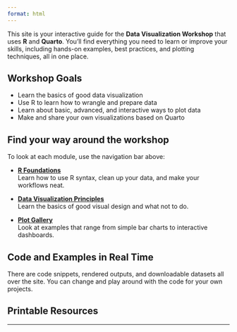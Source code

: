 ```yaml
---
format: html
---
```




This site is your interactive guide for the **Data Visualization Workshop** that uses **R** and **Quarto**.  You'll find everything you need to learn or improve your skills, including hands-on examples, best practices, and plotting techniques, all in one place.

## Workshop Goals

 - Learn the basics of good data visualization
 - Use R to learn how to wrangle and prepare data
 - Learn about basic, advanced, and interactive ways to plot data
 - Make and share your own visualizations based on Quarto

## Find your way around the workshop

 To look at each module, use the navigation bar above:

 - **[R Foundations](r-foundations/getting-started.qmd)**  
   Learn how to use R syntax, clean up your data, and make your workflows neat.
   
 - **[Data Visualization Principles](data-visualization/intro.qmd)**   
   Learn the basics of good visual design and what not to do.

 - **[Plot Gallery](plot-gallery/basic.qmd)**  
   Look at examples that range from simple bar charts to interactive dashboards.

## Code and Examples in Real Time

 There are code snippets, rendered outputs, and downloadable datasets all over the site.  You can change and play around with the code for your own projects.

## Printable Resources

 ---